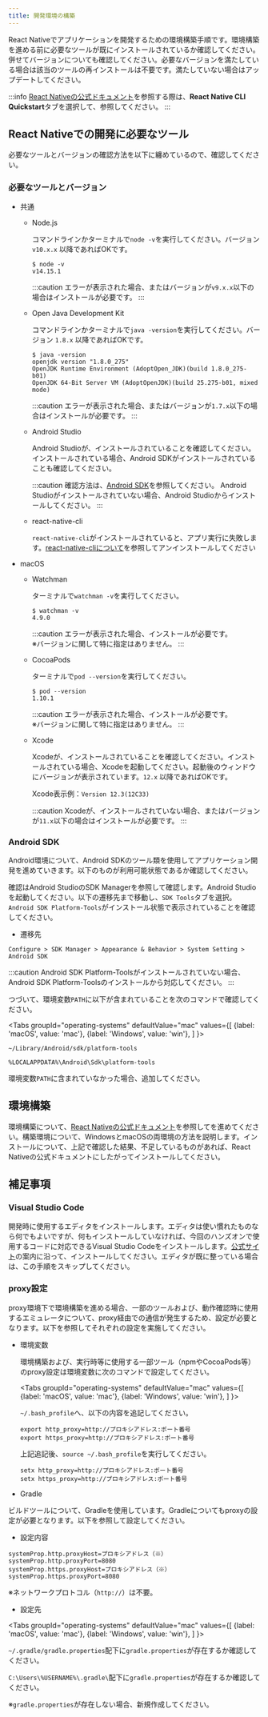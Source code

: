 ```yaml
---
title: 開発環境の構築
---
```



React Nativeでアプリケーションを開発するための環境構築手順です。環境構築を進める前に必要なツールが既にインストールされているか確認してください。併せてバージョンについても確認してください。必要なバージョンを満たしている場合は該当のツールの再インストールは不要です。満たしていない場合はアップデートしてください。

:::info
[React Nativeの公式ドキュメント](https://reactnative.dev/docs/environment-setup)を参照する際は、**React Native CLI Quickstart**タブを選択して、参照してください。
:::

## React Nativeでの開発に必要なツール

必要なツールとバージョンの確認方法を以下に纏めているので、確認してください。

### 必要なツールとバージョン

- 共通

  - Node.js  

    コマンドラインかターミナルで`node -v`を実行してください。バージョン `v10.x.x` 以降であればOKです。

    ```console
    $ node -v
    v14.15.1
    ```

    :::caution
    エラーが表示された場合、またはバージョンが`v9.x.x`以下の場合はインストールが必要です。
    :::

  - Open Java Development Kit  

    コマンドラインかターミナルで`java -version`を実行してください。バージョン `1.8.x` 以降であればOKです。

    ```console
    $ java -version
    openjdk version "1.8.0_275"
    OpenJDK Runtime Environment (AdoptOpen_JDK)(build 1.8.0_275-b01)
    OpenJDK 64-Bit Server VM (AdoptOpenJDK)(build 25.275-b01, mixed mode)
    ```

    :::caution
    エラーが表示された場合、またはバージョンが`1.7.x`以下の場合はインストールが必要です。
    :::

  - Android Studio  

    Android Studioが、インストールされていることを確認してください。インストールされている場合、Android SDKがインストールされていることも確認してください。

    :::caution
    確認方法は、[Android SDK](#android-sdk)を参照してください。
    Android Studioがインストールされていない場合、Android Studioからインストールしてください。
    :::

  - react-native-cli  

    `react-native-cli`がインストールされていると、アプリ実行に失敗します。[react-native-cliについて](#%e5%8b%95%e4%bd%9c%e7%a2%ba%e8%aa%8d%e6%99%82react-native-cli%e3%81%ab%e3%81%a4%e3%81%84%e3%81%a6)を参照してアンインストールしてください

- macOS

  - Watchman  

    ターミナルで`watchman -v`を実行してください。  

    ```console
    $ watchman -v
    4.9.0
    ```

    :::caution
    エラーが表示された場合、インストールが必要です。  
    ※バージョンに関して特に指定はありません。
    :::

  - CocoaPods  

    ターミナルで`pod --version`を実行してください。  

    ```console
    $ pod --version
    1.10.1
    ```

    :::caution
    エラーが表示された場合、インストールが必要です。  
    ※バージョンに関して特に指定はありません。
    :::

  - Xcode  

    Xcodeが、インストールされていることを確認してください。インストールされている場合、Xcodeを起動してください。起動後のウィンドウにバージョンが表示されています。`12.x` 以降であればOKです。  

    Xcode表示例：`Version 12.3(12C33)`

    :::caution
    Xcodeが、インストールされていない場合、またはバージョンが`11.x`以下の場合はインストールが必要です。
    :::

### Android SDK

Android環境について、Android SDKのツール類を使用してアプリケーション開発を進めていきます。以下のものが利用可能状態であるか確認してください。

確認はAndroid StudioのSDK Managerを参照して確認します。Android Studioを起動してください。以下の遷移先まで移動し、`SDK Tools`タブを選択。`Android SDK Platform-Tools`がインストール状態で表示されていることを確認してください。

- 遷移先

```console
Configure > SDK Manager > Appearance & Behavior > System Setting > Android SDK
```

:::caution
Android SDK Platform-Toolsがインストールされていない場合、Android SDK Platform-Toolsのインストールから対応してください。
:::

つづいて、環境変数`PATH`に以下が含まれていることを次のコマンドで確認してください。

<!-- textlint-disable ja-technical-writing/sentence-length -->

<Tabs
  groupId="operating-systems"
  defaultValue="mac"
  values={[
    {label: 'macOS', value: 'mac'},
    {label: 'Windows', value: 'win'},
  ]
}>

<!-- textlint-enable ja-technical-writing/sentence-length -->

<TabItem value="mac">

```console
~/Library/Android/sdk/platform-tools
```

</TabItem>
<TabItem value="win">

```console
%LOCALAPPDATA%\Android\Sdk\platform-tools
```

</TabItem>
</Tabs>

環境変数`PATH`に含まれていなかった場合、追加してください。

## 環境構築

環境構築について、[React Nativeの公式ドキュメント](https://reactnative.dev/docs/environment-setup)を参照してを進めてください。構築環境について、WindowsとmacOSの両環境の方法を説明します。インストールについて、上記で確認した結果、不足しているものがあれば、React Nativeの公式ドキュメントにしたがってインストールしてください。

## 補足事項

### Visual Studio Code  

  開発時に使用するエディタをインストールします。エディタは使い慣れたものなら何でもよいですが、何もインストールしていなければ、今回のハンズオンで使用するコードに対応できるVisual Studio Codeをインストールします。[公式サイト](https://azure.microsoft.com/ja-jp/products/visual-studio-code/)の案内に沿って、インストールしてください。エディタが既に整っている場合は、この手順をスキップしてください。

### proxy設定  

proxy環境下で環境構築を進める場合、一部のツールおよび、動作確認時に使用するエミュレータについて、proxy経由での通信が発生するため、設定が必要となります。以下を参照してそれぞれの設定を実施してください。

- 環境変数  

  環境構築および、実行時等に使用する一部ツール（npmやCocoaPods等）のproxy設定は環境変数に次のコマンドで設定してください。

  <!-- textlint-disable ja-technical-writing/sentence-length -->

  <Tabs
    groupId="operating-systems"
    defaultValue="mac"
    values={[
      {label: 'macOS', value: 'mac'},
      {label: 'Windows', value: 'win'},
    ]
  }>

  <!-- textlint-enable ja-technical-writing/sentence-length -->

  <TabItem value="mac">

  `~/.bash_profile`へ、以下の内容を追記してください。

  ```console
  export http_proxy=http://プロキシアドレス:ポート番号
  export https_proxy=http://プロキシアドレス:ポート番号
  ```

  上記追記後、`source ~/.bash_profile`を実行してください。
  </TabItem>
  <TabItem value="win">

  ```console
  setx http_proxy=http://プロキシアドレス:ポート番号
  setx https_proxy=http://プロキシアドレス:ポート番号
  ```

  </TabItem>
  </Tabs>

- Gradle  

ビルドツールについて、Gradleを使用しています。Gradleについてもproxyの設定が必要となります。以下を参照して設定してください。

  - 設定内容

  ```console
  systemProp.http.proxyHost=プロキシアドレス（※）
  systemProp.http.proxyPort=8080
  systemProp.https.proxyHost=プロキシアドレス（※）
  systemProp.https.proxyPort=8080
  ```

  ※ネットワークプロトコル（`http://`）は不要。

  - 設定先

  <!-- textlint-disable ja-technical-writing/sentence-length -->

  <Tabs
    groupId="operating-systems"
    defaultValue="mac"
    values={[
      {label: 'macOS', value: 'mac'},
      {label: 'Windows', value: 'win'},
    ]
  }>

  <!-- textlint-enable ja-technical-writing/sentence-length -->

  <TabItem value="mac">

  `~/.gradle/gradle.properties`配下に`gradle.properties`が存在するか確認してください。
  </TabItem>
  <TabItem value="win">

  `C:\Users\%USERNAME%\.gradle\`配下に`gradle.properties`が存在するか確認してください。
  </TabItem>
  </Tabs>

  ※`gradle.properties`が存在しない場合、新規作成してください。
